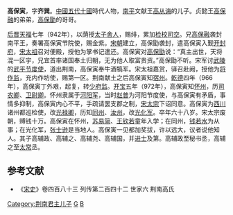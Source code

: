 '''高保寅'''，字'''齐巽'''。[[中國|中國]][[五代十國|五代十國]]時代人物，[[荆南|南平]]文献王[[高从诲|高从诲]]的儿子。贞懿王[[高保融|高保融]]的弟弟，[[高保勖|高保勖]]的哥哥。

[[后晋|后晋]][[天福_(后晋)|天福]]七年（942年），以荫授[[太子舍人|太子舍人]]，赐绯，累加[[检校|检校]][[司空|司空]]。兄[[高保融|高保融]]袭封南平王，奏署高保寅节院使，赐金紫。[[宋朝|宋朝]]建立，高保勖袭封，遣高保寅入觐[[开封府|开封府]]，[[宋太祖|宋太祖]]召对便殿，授他为掌书记遣还。高保寅对[[高保勖|高保勖]]说：“真主出世，天将混一区宇，兄宜首率诸国奉土归朝，无为他人取富贵资。”高保勖不听。宋军讨[[武陵|武陵]]的[[武平节度使|武平节度使]]，道出荆南，高保寅奉牛酒犒军。宋太祖嘉赏，驿召赴阙，授他为[[将作监|将作监]]，充内作坊使，赐第一区。荆南献土之后高保寅知[[宿州_(古代)|宿州]]。[[乾德_(北宋)|乾德]]四年（966年），高保寅丁外艰，起复，转[[少府监|少府监]]。[[开宝|开宝]]五年（972年），高保寅知[[怀州|怀州]]，历[[司农卿|司农卿]]、[[卫尉卿|卫尉卿]]。怀州隶属于[[河阳节度使|河阳军]]，当时[[赵普|赵普]]为河阳节度使，与高保寅有矛盾，事情多抑制，高保寅内心不平，手疏请罢支郡之制，[[宋太宗|宋太宗]]下诏同意。高保寅为[[西川|西川]]诸州都巡检使，改[[光禄卿|光禄卿]]，历知[[同州|同州]]、[[汝州|汝州]]，改[[光化军|光化军]]。卒年六十八岁。宋太宗废朝，赙钱十万。高保寅在怀州，[[苏易简|苏易简]]、[[王钦若|王钦若]]童年入学；在同州，[[钱若水|钱若水]]为从事；在光化军，[[张士逊|张士逊]]是当地人。高保寅一见都加奖拔，许以远大，议者说他知人。其子高辅政、高辅之、高辅尧、高辅国，并[[进士|进士]]及第。高辅政至秘书丞，高辅之至[[太常|太常]]丞。

==参考文献==
*《[[宋史|宋史]]》卷四百八十三 列传第二百四十二 世家六 荆南高氏
 
[[Category:荆南君主儿子|Category:荆南君主儿子]]
[[Category:北宋官员|G]]
[[Category:高姓|B]]
